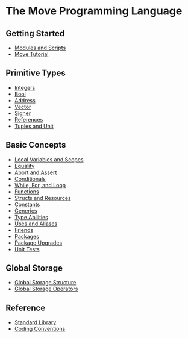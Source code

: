 # The Move Programming Language

## Getting Started

- [Modules and Scripts](./modules-and-scripts.mdx)
- [Move Tutorial](./move-tutorial.mdx)

## Primitive Types

- [Integers](./integers.mdx)
- [Bool](./bool.mdx)
- [Address](./address.mdx)
- [Vector](./vector.mdx)
- [Signer](./signer.mdx)
- [References](./references.mdx)
- [Tuples and Unit](./tuples.mdx)

## Basic Concepts

- [Local Variables and Scopes](./variables.mdx)
- [Equality](./equality.mdx)
- [Abort and Assert](./abort-and-assert.mdx)
- [Conditionals](./conditionals.mdx)
- [While, For, and Loop](./loops.mdx)
- [Functions](./functions.mdx)
- [Structs and Resources](structs-and-resources.mdx)
- [Constants](./constants.mdx)
- [Generics](./generics.mdx)
- [Type Abilities](./abilities.mdx)
- [Uses and Aliases](./uses.mdx)
- [Friends](./friends.mdx)
- [Packages](./packages.mdx)
- [Package Upgrades](./package-upgrades.mdx)
- [Unit Tests](./unit-testing.mdx)

## Global Storage

- [Global Storage Structure](./global-storage-structure.mdx)
- [Global Storage Operators](./global-storage-operators.mdx)

## Reference

- [Standard Library](./standard-library.mdx)
- [Coding Conventions](./coding-conventions.mdx)
